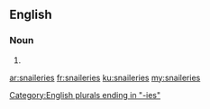 ==English==

===Noun===
{{head|en|plural}}

# {{plural of|snailery|lang=en|nocat=1}}

[[Category:English plurals ending in "-ies"]]

[[ar:snaileries]]
[[fr:snaileries]]
[[ku:snaileries]]
[[my:snaileries]]